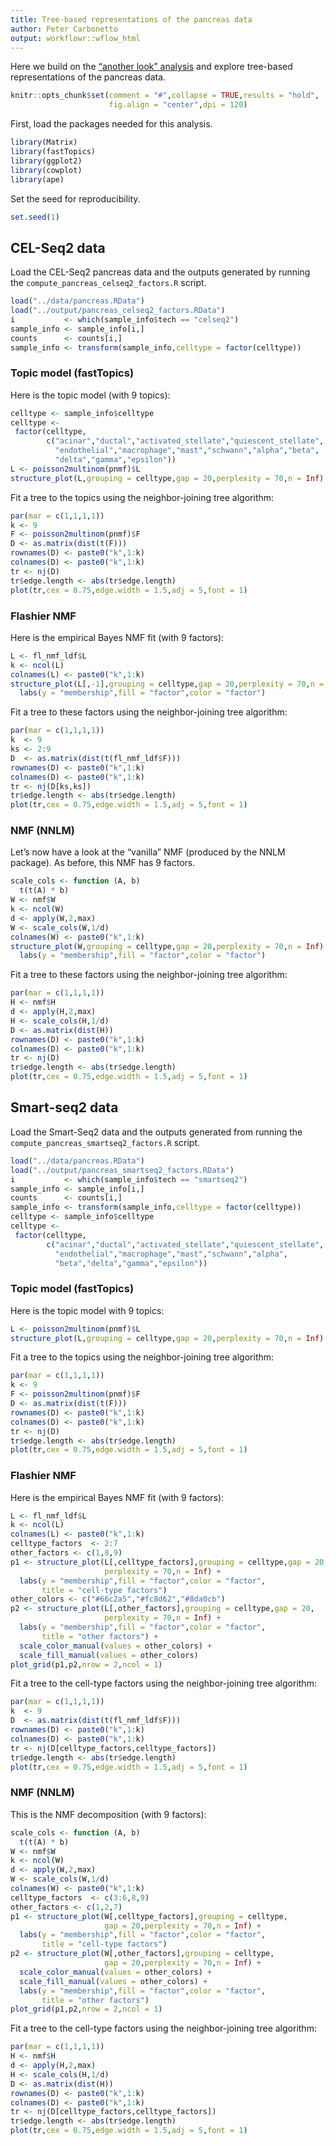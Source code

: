 ```yaml
---
title: Tree-based representations of the pancreas data
author: Peter Carbonetto
output: workflowr::wflow_html
---
```


Here we build on the
["another look" analysis](pancreas_another_look.html) and explore
tree-based representations of the pancreas data.

```r
knitr::opts_chunk$set(comment = "#",collapse = TRUE,results = "hold",
                      fig.align = "center",dpi = 120)
```

First, load the packages needed for this analysis.

```r
library(Matrix)
library(fastTopics)
library(ggplot2)
library(cowplot)
library(ape)
```

Set the seed for reproducibility.

```r
set.seed(1)
```

## CEL-Seq2 data

Load the CEL-Seq2 pancreas data and the outputs generated by running
the `compute_pancreas_celseq2_factors.R` script.

```r
load("../data/pancreas.RData")
load("../output/pancreas_celseq2_factors.RData")
i           <- which(sample_info$tech == "celseq2")
sample_info <- sample_info[i,]
counts      <- counts[i,]
sample_info <- transform(sample_info,celltype = factor(celltype))
```

### Topic model (fastTopics)

Here is the topic model (with 9 topics):

```r
celltype <- sample_info$celltype
celltype <-
 factor(celltype,
        c("acinar","ductal","activated_stellate","quiescent_stellate",
		  "endothelial","macrophage","mast","schwann","alpha","beta",
		  "delta","gamma","epsilon"))
L <- poisson2multinom(pnmf)$L
structure_plot(L,grouping = celltype,gap = 20,perplexity = 70,n = Inf)
```

Fit a tree to the topics using the neighbor-joining tree algorithm:

```r
par(mar = c(1,1,1,1))
k <- 9
F <- poisson2multinom(pnmf)$F
D <- as.matrix(dist(t(F)))
rownames(D) <- paste0("k",1:k)
colnames(D) <- paste0("k",1:k)
tr <- nj(D)
tr$edge.length <- abs(tr$edge.length)
plot(tr,cex = 0.75,edge.width = 1.5,adj = 5,font = 1)
```

### Flashier NMF

Here is the empirical Bayes NMF fit (with 9 factors):

```r
L <- fl_nmf_ldf$L
k <- ncol(L)
colnames(L) <- paste0("k",1:k)
structure_plot(L[,-1],grouping = celltype,gap = 20,perplexity = 70,n = Inf) +
  labs(y = "membership",fill = "factor",color = "factor")
```

Fit a tree to these factors using the neighbor-joining tree algorithm:

```r
par(mar = c(1,1,1,1))
k  <- 9
ks <- 2:9
D  <- as.matrix(dist(t(fl_nmf_ldf$F)))
rownames(D) <- paste0("k",1:k)
colnames(D) <- paste0("k",1:k)
tr <- nj(D[ks,ks])
tr$edge.length <- abs(tr$edge.length)
plot(tr,cex = 0.75,edge.width = 1.5,adj = 5,font = 1)
```

### NMF (NNLM)

Let's now have a look at the "vanilla" NMF (produced by the NNLM
package). As before, this NMF has 9 factors.

```r
scale_cols <- function (A, b)
  t(t(A) * b)
W <- nmf$W
k <- ncol(W)
d <- apply(W,2,max)
W <- scale_cols(W,1/d)
colnames(W) <- paste0("k",1:k)
structure_plot(W,grouping = celltype,gap = 20,perplexity = 70,n = Inf) +
  labs(y = "membership",fill = "factor",color = "factor")
```

Fit a tree to these factors using the neighbor-joining tree algorithm:

```r
par(mar = c(1,1,1,1))
H <- nmf$H
d <- apply(H,2,max)
H <- scale_cols(H,1/d)
D <- as.matrix(dist(H))
rownames(D) <- paste0("k",1:k)
colnames(D) <- paste0("k",1:k)
tr <- nj(D)
tr$edge.length <- abs(tr$edge.length)
plot(tr,cex = 0.75,edge.width = 1.5,adj = 5,font = 1)
```

## Smart-seq2 data

Load the Smart-Seq2 data and the outputs generated from running the
`compute_pancreas_smartseq2_factors.R` script.

```r
load("../data/pancreas.RData")
load("../output/pancreas_smartseq2_factors.RData")
i           <- which(sample_info$tech == "smartseq2")
sample_info <- sample_info[i,]
counts      <- counts[i,]
sample_info <- transform(sample_info,celltype = factor(celltype))
celltype <- sample_info$celltype
celltype <-
 factor(celltype,
        c("acinar","ductal","activated_stellate","quiescent_stellate",
		  "endothelial","macrophage","mast","schwann","alpha",
		  "beta","delta","gamma","epsilon"))
```

### Topic model (fastTopics)

Here is the topic model with 9 topics:

```r
L <- poisson2multinom(pnmf)$L
structure_plot(L,grouping = celltype,gap = 20,perplexity = 70,n = Inf)
```

Fit a tree to the topics using the neighbor-joining tree algorithm:

```r
par(mar = c(1,1,1,1))
k <- 9
F <- poisson2multinom(pnmf)$F
D <- as.matrix(dist(t(F)))
rownames(D) <- paste0("k",1:k)
colnames(D) <- paste0("k",1:k)
tr <- nj(D)
tr$edge.length <- abs(tr$edge.length)
plot(tr,cex = 0.75,edge.width = 1.5,adj = 5,font = 1)
```

### Flashier NMF

Here is the empirical Bayes NMF fit (with 9 factors):

```r
L <- fl_nmf_ldf$L
k <- ncol(L)
colnames(L) <- paste0("k",1:k)
celltype_factors  <- 2:7
other_factors <- c(1,8,9)
p1 <- structure_plot(L[,celltype_factors],grouping = celltype,gap = 20,
                     perplexity = 70,n = Inf) +
  labs(y = "membership",fill = "factor",color = "factor",
       title = "cell-type factors")
other_colors <- c("#66c2a5","#fc8d62","#8da0cb")
p2 <- structure_plot(L[,other_factors],grouping = celltype,gap = 20,
                     perplexity = 70,n = Inf) +
  labs(y = "membership",fill = "factor",color = "factor",
       title = "other factors") +
  scale_color_manual(values = other_colors) +
  scale_fill_manual(values = other_colors)
plot_grid(p1,p2,nrow = 2,ncol = 1)
```

Fit a tree to the cell-type factors using the neighbor-joining tree algorithm:

```r
par(mar = c(1,1,1,1))
k  <- 9
D  <- as.matrix(dist(t(fl_nmf_ldf$F)))
rownames(D) <- paste0("k",1:k)
colnames(D) <- paste0("k",1:k)
tr <- nj(D[celltype_factors,celltype_factors])
tr$edge.length <- abs(tr$edge.length)
plot(tr,cex = 0.75,edge.width = 1.5,adj = 5,font = 1)
```

### NMF (NNLM)

This is the NMF decomposition (with 9 factors):

```r
scale_cols <- function (A, b)
  t(t(A) * b)
W <- nmf$W
k <- ncol(W)
d <- apply(W,2,max)
W <- scale_cols(W,1/d)
colnames(W) <- paste0("k",1:k)
celltype_factors  <- c(3:6,8,9)
other_factors <- c(1,2,7)
p1 <- structure_plot(W[,celltype_factors],grouping = celltype,
                     gap = 20,perplexity = 70,n = Inf) +
  labs(y = "membership",fill = "factor",color = "factor",
       title = "cell-type factors")
p2 <- structure_plot(W[,other_factors],grouping = celltype,
                     gap = 20,perplexity = 70,n = Inf) +
  scale_color_manual(values = other_colors) +
  scale_fill_manual(values = other_colors) +
  labs(y = "membership",fill = "factor",color = "factor",
       title = "other factors")
plot_grid(p1,p2,nrow = 2,ncol = 1)
```

Fit a tree to the cell-type factors using the neighbor-joining tree algorithm:

```r
par(mar = c(1,1,1,1))
H <- nmf$H
d <- apply(H,2,max)
H <- scale_cols(H,1/d)
D <- as.matrix(dist(H))
rownames(D) <- paste0("k",1:k)
colnames(D) <- paste0("k",1:k)
tr <- nj(D[celltype_factors,celltype_factors])
tr$edge.length <- abs(tr$edge.length)
plot(tr,cex = 0.75,edge.width = 1.5,adj = 5,font = 1)
```

[muraro-2016]: https://doi.org/10.1016/j.cels.2016.09.002
[segerstolpe-2016]: http://dx.doi.org/10.1016/j.cmet.2016.08.020
